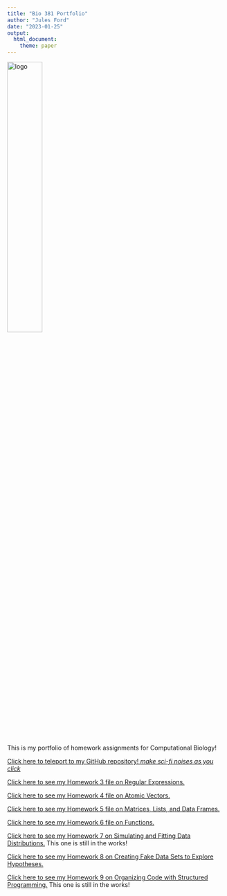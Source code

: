 ```yaml
---
title: "Bio 381 Portfolio"
author: "Jules Ford"
date: "2023-01-25"
output: 
  html_document: 
    theme: paper
---
```


<img src='dancer_logo.JPG' alt='logo' width=40% height=40%>


This is my portfolio of homework assignments for Computational Biology!


[Click here to teleport to my GitHub repository! *make sci-fi noises as you click*](https://github.com/Jules-Ford/FordBio381)

[Click here to see my Homework 3 file on Regular Expressions.](homework3.html)

[Click here to see my Homework 4 file on Atomic Vectors.](homework4.html)

[Click here to see my Homework 5 file on Matrices, Lists, and Data Frames.](homework5.html) 

[Click here to see my Homework 6 file on Functions.](homework6.html)

[Click here to see my Homework 7 on Simulating and Fitting Data Distributions.](homework7.html) This one is still in the works!

[Click here to see my Homework 8 on Creating Fake Data Sets to Explore Hypotheses.](homework8.html)

[Click here to see my Homework 9 on Organizing Code with Structured Programming.](homework9.html) This one is still in the works!
